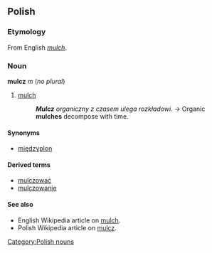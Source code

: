 ==Polish==

===Etymology===
From English ''[[mulch]]''.

===Noun===
'''mulcz''' ''m'' (''no plural'')

# [[mulch]]
#:'''''Mulcz''' organiczny z czasem ulega rozkładowi.'' → Organic '''mulches''' decompose with time.

====Synonyms====

*[[międzyplon]]

====Derived terms====
*[[mulczować]]
*[[mulczowanie]]

====See also====
*English Wikipedia article on [[w:mulch|mulch]].
*Polish Wikipedia article on [[:w:pl:mulcz|mulcz]].

[[Category:Polish nouns]]